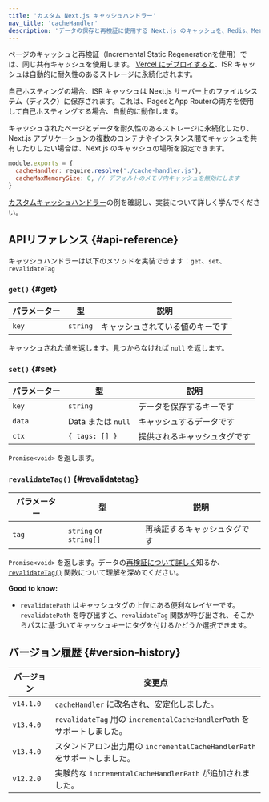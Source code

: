 ```yaml
---
title: 'カスタム Next.js キャッシュハンドラー'
nav_title: 'cacheHandler'
description: 'データの保存と再検証に使用する Next.js のキャッシュを、Redis、Memcached、その他の外部サービスに設定できます。'
---
```


ページのキャッシュと再検証（Incremental Static Regenerationを使用）では、同じ共有キャッシュを使用します。 [Vercel にデプロイすると](https://vercel.com/docs/incremental-static-regeneration?utm_source=next-site&utm_medium=docs&utm_campaign=next-website)、ISR キャッシュは自動的に耐久性のあるストレージに永続化されます。

自己ホスティングの場合、ISR キャッシュは Next.js サーバー上のファイルシステム（ディスク）に保存されます。これは、PagesとApp Routerの両方を使用して自己ホスティングする場合、自動的に動作します。

キャッシュされたページとデータを耐久性のあるストレージに永続化したり、Next.js アプリケーションの複数のコンテナやインスタンス間でキャッシュを共有したりしたい場合は、Next.js のキャッシュの場所を設定できます。

```js title="next.config.js"
module.exports = {
  cacheHandler: require.resolve('./cache-handler.js'),
  cacheMaxMemorySize: 0, // デフォルトのメモリ内キャッシュを無効にします
}
```

[カスタムキャッシュハンドラー](/docs/app/building-your-application/deploying#configuring-caching)の例を確認し、実装について詳しく学んでください。

## APIリファレンス {#api-reference}

キャッシュハンドラーは以下のメソッドを実装できます：`get`、`set`、`revalidateTag`

### `get()` {#get}

| パラメーター | 型       | 説明                             |
| ------------ | -------- | -------------------------------- |
| `key`        | `string` | キャッシュされている値のキーです |

キャッシュされた値を返します。見つからなければ `null` を返します。

### `set()` {#set}

| パラメーター | 型                 | 説明                         |
| ------------ | ------------------ | ---------------------------- |
| `key`        | `string`           | データを保存するキーです     |
| `data`       | Data または `null` | キャッシュするデータです     |
| `ctx`        | `{ tags: [] }`     | 提供されるキャッシュタグです |

`Promise<void>` を返します。

### `revalidateTag()` {#revalidatetag}

| パラメーター | 型                     | 説明                         |
| ------------ | ---------------------- | ---------------------------- |
| `tag`        | `string` or `string[]` | 再検証するキャッシュタグです |

`Promise<void>` を返します。データの[再検証について詳しく](/docs/app/building-your-application/data-fetching/incremental-static-regeneration)知るか、[`revalidateTag()`](/docs/app/api-reference/functions/revalidateTag) 関数について理解を深めてください。

**Good to know:**

- `revalidatePath` はキャッシュタグの上位にある便利なレイヤーです。`revalidatePath` を呼び出すと、`revalidateTag` 関数が呼び出され、そこからパスに基づいてキャッシュキーにタグを付けるかどうか選択できます。

## バージョン履歴 {#version-history}

| バージョン | 変更点                                                                    |
| ---------- | ------------------------------------------------------------------------- |
| `v14.1.0`  | `cacheHandler` に改名され、安定化しました。                               |
| `v13.4.0`  | `revalidateTag` 用の `incrementalCacheHandlerPath` をサポートしました。   |
| `v13.4.0`  | スタンドアロン出力用の `incrementalCacheHandlerPath` をサポートしました。 |
| `v12.2.0`  | 実験的な `incrementalCacheHandlerPath` が追加されました。                 |
